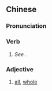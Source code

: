 {{also|成个}}
==Chinese==
{{zh-forms|s=成个}}

===Pronunciation===
{{zh-pron
|m=chénggè,er=y
|c=seng4 go3,sing4 go3
|cat=v,a
}}

===Verb===
{{zh-verb}}

# {{lb|zh|Mandarin}} ''See'' {{zh-l|成個兒}}.

===Adjective===
{{zh-adj}}

# {{lb|zh|Cantonese}} [[all]], [[whole]]